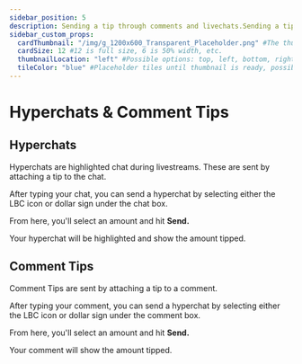 ---
sidebar_position: 5
description: Sending a tip through comments and livechats.Sending a tip through comments and livechats.
sidebar_custom_props:
  cardThumbnail: "/img/g_1200x600_Transparent_Placeholder.png" #The thumbnail on the category card.
  cardSize: 12 #12 is full size, 6 is 50% width, etc.
  thumbnailLocation: "left" #Possible options: top, left, bottom, right, none
  tileColor: "blue" #Placeholder tiles until thumbnail is ready, possible options: blue, cream, darkpurple, lightpurple, mauve, orange, pink, none
---

# Hyperchats & Comment Tips

## Hyperchats

Hyperchats are highlighted chat during livestreams. These are sent by attaching a tip to the chat.

After typing your chat, you can send a hyperchat by selecting either the LBC icon or dollar sign under the chat box.

From here, you'll select an amount and hit **Send.**

Your hyperchat will be highlighted and show the amount tipped.

## Comment Tips

Comment Tips are sent by attaching a tip to a comment.

After typing your comment, you can send a hyperchat by selecting either the LBC icon or dollar sign under the comment box.

From here, you'll select an amount and hit **Send.**

Your comment will show the amount tipped.